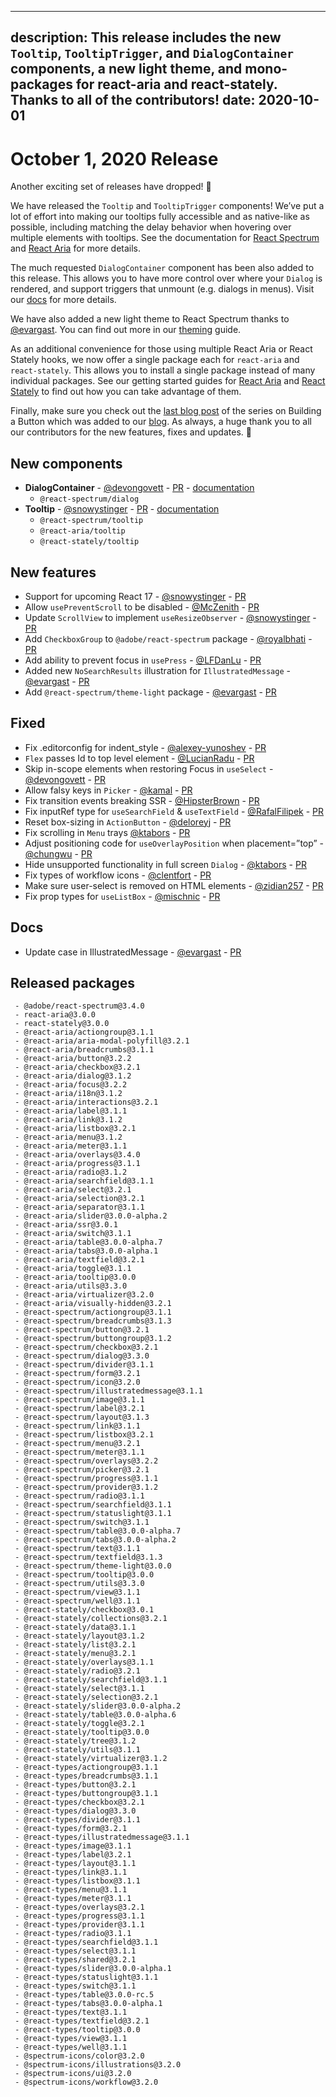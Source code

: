 <!-- Copyright 2020 Adobe. All rights reserved.
This file is licensed to you under the Apache License, Version 2.0 (the "License");
you may not use this file except in compliance with the License. You may obtain a copy
of the License at http://www.apache.org/licenses/LICENSE-2.0
Unless required by applicable law or agreed to in writing, software distributed under
the License is distributed on an "AS IS" BASIS, WITHOUT WARRANTIES OR REPRESENTATIONS
OF ANY KIND, either express or implied. See the License for the specific language
governing permissions and limitations under the License. -->


---
description: This release includes the new `Tooltip`, `TooltipTrigger`, and `DialogContainer` components, a new light theme, and mono-packages for react-aria and react-stately. Thanks to all of the contributors!
date: 2020-10-01
---

# October 1, 2020 Release

Another exciting set of releases have dropped! 🎤

We have released the `Tooltip` and `TooltipTrigger` components! We’ve put a lot of effort into making our tooltips fully accessible and as native-like as possible, including matching the delay behavior when hovering over multiple elements with tooltips. See the documentation for [React Spectrum](https://spectrum-kit.vercel.app/react-spectrum/Tooltip.html) and [React Aria](https://spectrum-kit.vercel.app/react-aria/useTooltipTrigger.html) for more details.

The much requested `DialogContainer` component has been also added to this release. This allows you to have more control over where your `Dialog` is rendered, and support triggers that unmount (e.g. dialogs in menus). Visit our [docs](https://spectrum-kit.vercel.app/react-spectrum/DialogContainer.html) for more details.

We have also added a new light theme to React Spectrum thanks to [@evargast](https://github.com/evargast). You can find out more in our [theming](https://spectrum-kit.vercel.app/react-spectrum/theming.html#how-themes-are-defined) guide.

As an additional convenience for those using multiple React Aria or React Stately hooks, we now offer a single package each for `react-aria` and `react-stately`. This allows you to install a single package instead of many individual packages. See our getting started guides for [React Aria](https://spectrum-kit.vercel.app/react-aria/getting-started.html#mono-package) and [React Stately](https://spectrum-kit.vercel.app/react-stately/getting-started.html#mono-package) to find out how you can take advantage of them.

Finally, make sure you check out the [last blog post](https://spectrum-kit.vercel.app/blog/building-a-button-part-3.html) of the series on Building a Button which was added to our [blog](https://spectrum-kit.vercel.app/blog/index.html). As always, a huge thank you to all our contributors for the new features, fixes and updates. 🤩

## New components

- **DialogContainer** - [@devongovett](https://github.com/devongovett) - [PR](https://github.com/watheia/rsp-kit/pull/1082) - [documentation](https://spectrum-kit.vercel.app/react-spectrum/DialogContainer.html)
    - `@react-spectrum/dialog`
- **Tooltip** - [@snowystinger](https://github.com/snowystinger) - [PR](https://github.com/watheia/rsp-kit/pull/843) - [documentation](https://spectrum-kit.vercel.app/react-spectrum/Tooltip.html)
    - `@react-spectrum/tooltip`
    - `@react-aria/tooltip`
    - `@react-stately/tooltip`

## New features

- Support for upcoming React 17 - [@snowystinger](https://github.com/snowystinger) - [PR](https://github.com/watheia/rsp-kit/pull/1040)
- Allow `usePreventScroll` to be disabled - [@McZenith](https://github.com/McZenith) - [PR](https://github.com/watheia/rsp-kit/pull/972)
- Update `ScrollView` to implement `useResizeObserver` - [@snowystinger](https://github.com/snowystinger) - [PR](https://github.com/watheia/rsp-kit/pull/910)
- Add `CheckboxGroup` to `@adobe/react-spectrum` package - [@royalbhati](https://github.com/royalbhati) - [PR](https://github.com/watheia/rsp-kit/pull/1102)
- Add ability to prevent focus in `usePress` - [@LFDanLu](https://github.com/LFDanLu) - [PR](https://github.com/watheia/rsp-kit/pull/1073)
- Added new `NoSearchResults` illustration for `IllustratedMessage` - [@evargast](https://github.com/evargast) - [PR](https://github.com/watheia/rsp-kit/pull/1086)
- Add `@react-spectrum/theme-light` package - [@evargast](https://github.com/evargast) - [PR](https://github.com/watheia/rsp-kit/pull/1046/)
## Fixed
- Fix .editorconfig for indent_style - [@alexey-yunoshev](https://github.com/alexey-yunoshev) - [PR](https://github.com/watheia/rsp-kit/pull/1036)
- `Flex` passes Id to top level element - [@LucianRadu](https://github.com/LucianRadu) - [PR](https://github.com/watheia/rsp-kit/pull/1041)
- Skip in-scope elements when restoring Focus in `useSelect` - [@devongovett](https://github.com/devongovett) - [PR](https://github.com/watheia/rsp-kit/pull/1049)
- Allow falsy keys in `Picker` - [@kamal](https://github.com/kamal) - [PR](https://github.com/watheia/rsp-kit/pull/1015)
- Fix transition events breaking SSR - [@HipsterBrown](https://github.com/HipsterBrown) - [PR](https://github.com/watheia/rsp-kit/pull/1052)
- Fix inputRef type for `useSearchField` & `useTextField` - [@RafalFilipek](https://github.com/RafalFilipek) - [PR](https://github.com/watheia/rsp-kit/pull/1027)
- Reset box-sizing in `ActionButton`  - [@deloreyj](https://github.com/deloreyj) - [PR](https://github.com/watheia/rsp-kit/pull/1058)
- Fix scrolling in `Menu` trays [@ktabors](https://github.com/ktabors) - [PR](https://github.com/watheia/rsp-kit/pull/958)
- Adjust positioning code for `useOverlayPosition` when placement=”top” - [@chungwu](https://github.com/chungwu) - [PR](https://github.com/watheia/rsp-kit/pull/1005)
- Hide unsupported functionality in full screen `Dialog` - [@ktabors](https://github.com/ktabors) - [PR](https://github.com/watheia/rsp-kit/pull/1062)
- Fix types of workflow icons - [@clentfort](https://github.com/clentfort) - [PR](https://github.com/watheia/rsp-kit/pull/1028)
- Make sure user-select is removed on HTML elements - [@zidian257](https://github.com/zidian257) - [PR](https://github.com/watheia/rsp-kit/pull/926)
- Fix prop types for `useListBox` - [@mischnic](https://github.com/mischnic) -  [PR](https://github.com/watheia/rsp-kit/pull/1107)

## Docs

- Update case in IllustratedMessage - [@evargast](https://github.com/evargast) - [PR](https://github.com/watheia/rsp-kit/pull/1086)


## Released packages

```
 - @adobe/react-spectrum@3.4.0
 - react-aria@3.0.0
 - react-stately@3.0.0
 - @react-aria/actiongroup@3.1.1
 - @react-aria/aria-modal-polyfill@3.2.1
 - @react-aria/breadcrumbs@3.1.1
 - @react-aria/button@3.2.2
 - @react-aria/checkbox@3.2.1
 - @react-aria/dialog@3.1.2
 - @react-aria/focus@3.2.2
 - @react-aria/i18n@3.1.2
 - @react-aria/interactions@3.2.1
 - @react-aria/label@3.1.1
 - @react-aria/link@3.1.2
 - @react-aria/listbox@3.2.1
 - @react-aria/menu@3.1.2
 - @react-aria/meter@3.1.1
 - @react-aria/overlays@3.4.0
 - @react-aria/progress@3.1.1
 - @react-aria/radio@3.1.2
 - @react-aria/searchfield@3.1.1
 - @react-aria/select@3.2.1
 - @react-aria/selection@3.2.1
 - @react-aria/separator@3.1.1
 - @react-aria/slider@3.0.0-alpha.2
 - @react-aria/ssr@3.0.1
 - @react-aria/switch@3.1.1
 - @react-aria/table@3.0.0-alpha.7
 - @react-aria/tabs@3.0.0-alpha.1
 - @react-aria/textfield@3.2.1
 - @react-aria/toggle@3.1.1
 - @react-aria/tooltip@3.0.0
 - @react-aria/utils@3.3.0
 - @react-aria/virtualizer@3.2.0
 - @react-aria/visually-hidden@3.2.1
 - @react-spectrum/actiongroup@3.1.1
 - @react-spectrum/breadcrumbs@3.1.3
 - @react-spectrum/button@3.2.1
 - @react-spectrum/buttongroup@3.1.2
 - @react-spectrum/checkbox@3.2.1
 - @react-spectrum/dialog@3.3.0
 - @react-spectrum/divider@3.1.1
 - @react-spectrum/form@3.2.1
 - @react-spectrum/icon@3.2.0
 - @react-spectrum/illustratedmessage@3.1.1
 - @react-spectrum/image@3.1.1
 - @react-spectrum/label@3.2.1
 - @react-spectrum/layout@3.1.3
 - @react-spectrum/link@3.1.1
 - @react-spectrum/listbox@3.2.1
 - @react-spectrum/menu@3.2.1
 - @react-spectrum/meter@3.1.1
 - @react-spectrum/overlays@3.2.2
 - @react-spectrum/picker@3.2.1
 - @react-spectrum/progress@3.1.1
 - @react-spectrum/provider@3.1.2
 - @react-spectrum/radio@3.1.1
 - @react-spectrum/searchfield@3.1.1
 - @react-spectrum/statuslight@3.1.1
 - @react-spectrum/switch@3.1.1
 - @react-spectrum/table@3.0.0-alpha.7
 - @react-spectrum/tabs@3.0.0-alpha.2
 - @react-spectrum/text@3.1.1
 - @react-spectrum/textfield@3.1.3
 - @react-spectrum/theme-light@3.0.0
 - @react-spectrum/tooltip@3.0.0
 - @react-spectrum/utils@3.3.0
 - @react-spectrum/view@3.1.1
 - @react-spectrum/well@3.1.1
 - @react-stately/checkbox@3.0.1
 - @react-stately/collections@3.2.1
 - @react-stately/data@3.1.1
 - @react-stately/layout@3.1.2
 - @react-stately/list@3.2.1
 - @react-stately/menu@3.2.1
 - @react-stately/overlays@3.1.1
 - @react-stately/radio@3.2.1
 - @react-stately/searchfield@3.1.1
 - @react-stately/select@3.1.1
 - @react-stately/selection@3.2.1
 - @react-stately/slider@3.0.0-alpha.2
 - @react-stately/table@3.0.0-alpha.6
 - @react-stately/toggle@3.2.1
 - @react-stately/tooltip@3.0.0
 - @react-stately/tree@3.1.2
 - @react-stately/utils@3.1.1
 - @react-stately/virtualizer@3.1.2
 - @react-types/actiongroup@3.1.1
 - @react-types/breadcrumbs@3.1.1
 - @react-types/button@3.2.1
 - @react-types/buttongroup@3.1.1
 - @react-types/checkbox@3.2.1
 - @react-types/dialog@3.3.0
 - @react-types/divider@3.1.1
 - @react-types/form@3.2.1
 - @react-types/illustratedmessage@3.1.1
 - @react-types/image@3.1.1
 - @react-types/label@3.2.1
 - @react-types/layout@3.1.1
 - @react-types/link@3.1.1
 - @react-types/listbox@3.1.1
 - @react-types/menu@3.1.1
 - @react-types/meter@3.1.1
 - @react-types/overlays@3.2.1
 - @react-types/progress@3.1.1
 - @react-types/provider@3.1.1
 - @react-types/radio@3.1.1
 - @react-types/searchfield@3.1.1
 - @react-types/select@3.1.1
 - @react-types/shared@3.2.1
 - @react-types/slider@3.0.0-alpha.1
 - @react-types/statuslight@3.1.1
 - @react-types/switch@3.1.1
 - @react-types/table@3.0.0-rc.5
 - @react-types/tabs@3.0.0-alpha.1
 - @react-types/text@3.1.1
 - @react-types/textfield@3.2.1
 - @react-types/tooltip@3.0.0
 - @react-types/view@3.1.1
 - @react-types/well@3.1.1
 - @spectrum-icons/color@3.2.0
 - @spectrum-icons/illustrations@3.2.0
 - @spectrum-icons/ui@3.2.0
 - @spectrum-icons/workflow@3.2.0
 ```

